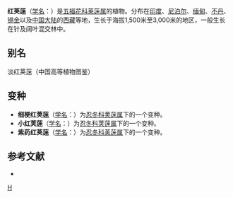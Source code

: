 {{Speciesbox
| taxon = Viburnum erubescens
| binomial_authority = Wall.
| subdivision_ranks =[[变种|变种]]
| subdivision =
* 红荚蒾 ''V. e.'' var. ''erubescens''
* 细梗红荚蒾 ''V. e.'' var. ''gracilipes''
* 紫药红荚蒾 ''V. e.'' var. ''prattii''
* 小红荚蒾 ''V. e.'' var. ''parvum''
}}

'''红荚蒾'''（[[学名|学名]]：{{lang|la|''Viburnum erubescens''}}）是[[五福花科|五福花科]][[荚蒾属|荚蒾属]]的植物。分布在[[印度|印度]]、[[尼泊尔|尼泊尔]]、[[缅甸|缅甸]]、[[不丹|不丹]]、[[锡金|锡金]]以及[[中国大陆|中国大陆]]的[[西藏|西藏]]等地，生长于海拔1,500米至3,000米的地区，一般生长在针及阔叶混交林中。

== 别名 ==
淡红荚蒾（中国高等植物图鉴）

== 变种 ==
* '''细梗红荚蒾'''（[[学名|学名]]：{{lang|la|'''''Viburnum erubescens'' var. ''gracilipes'''''}}）为[[忍冬科|忍冬科]][[荚蒾属|荚蒾属]]下的一个变种。
* '''小红荚蒾'''（[[学名|学名]]：{{lang|la|'''''Viburnum erubescens'' var. ''parvum'''''}}）为[[忍冬科|忍冬科]][[荚蒾属|荚蒾属]]下的一个变种。
*'''紫药红荚蒾'''（[[学名|学名]]：{{lang|la|'''''Viburnum erubescens'' var. ''prattii'''''}}）为[[忍冬科|忍冬科]][[荚蒾属|荚蒾属]]下的一个变种。

== 参考文献 ==
<div class="references-small">
* {{cite web| url =http://www.bioinfo.cn/db05/KmzwSpecies.php?action=view&id=23649| title =红荚蒾（原变种）| work =《中国高等植物数据库全库》| publisher =中国科学院微生物研究所| author =昆明植物研究所| accessdate =2009-02-25| deadurl =yes| archiveurl =https://web.archive.org/web/20160305043218/http://www.bioinfo.cn/db05/KmzwSpecies.php?action=view&id=23649| archivedate =2016-03-05}}
</div>

{{taxonbar}}

[[Category:荚蒾属|H]]